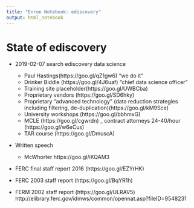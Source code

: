 ```yaml
---
title: "Enron Notebook: ediscovery"
output: html_notebook
---
```


# State of ediscovery

* 2019-02-07 search ediscovery data science
  - Paul Hastings(https://goo.gl/qZ1gw6) "we do it"
  - Drinker Biddle (https://goo.gl/4J6uaf) "chief data science officer"
  - Training site placeholder(https://goo.gl/UWBCba)
  - Proprietary vendors (https://goo.gl/SD6hky)
  - Proprietary "advanced technology" (data reduction strategies including filtering, de-duplication)(https://goo.gl/kM9Sce)
  - University workshops (https://goo.gl/bbhmxG)
  - MCLE (https://goo.gl/cgwrdn)
  _ contract attorneys 24-40/hour (https://goo.gl/w6eCus)
  - TAR course (https://goo.gl/DmuscA)
  
* Written speech 
  - McWhorter https://goo.gl/iKQAM3

* FERC final staff report 2016 (https://goo.gl/EZYrHK)

* FERC 2003 staff report (https://goo.gl/BqYR1h)

* FERM 2002 staff report (https://goo.gl/ULRAV5) http://elibrary.ferc.gov/idmws/common/opennat.asp?fileID=9548231
